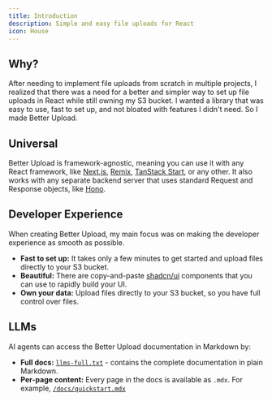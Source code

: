 ```yaml
---
title: Introduction
description: Simple and easy file uploads for React
icon: House
---
```


## Why?

After needing to implement file uploads from scratch in multiple projects, I realized that there was a need for a better and simpler way to set up file uploads in React while still owning my S3 bucket. I wanted a library that was easy to use, fast to set up, and not bloated with features I didn't need. So I made Better Upload.

## Universal

Better Upload is framework-agnostic, meaning you can use it with any React framework, like [Next.js](https://nextjs.org), [Remix](https://remix.run), [TanStack Start](https://tanstack.com/start), or any other. It also works with any separate backend server that uses standard Request and Response objects, like [Hono](https://hono.dev).

## Developer Experience

When creating Better Upload, my main focus was on making the developer experience as smooth as possible.

- **Fast to set up:** It takes only a few minutes to get started and upload files directly to your S3 bucket.
- **Beautiful:** There are copy-and-paste [shadcn/ui](https://ui.shadcn.com) components that you can use to rapidly build your UI.
- **Own your data:** Upload files directly to your S3 bucket, so you have full control over files.

## LLMs

AI agents can access the Better Upload documentation in Markdown by:

- **Full docs:** [`llms-full.txt`](./llms-full.txt) - contains the complete documentation in plain Markdown.
- **Per-page content:** Every page in the docs is available as `.mdx`. For example, [`/docs/quickstart.mdx`](./docs/quickstart.mdx)
